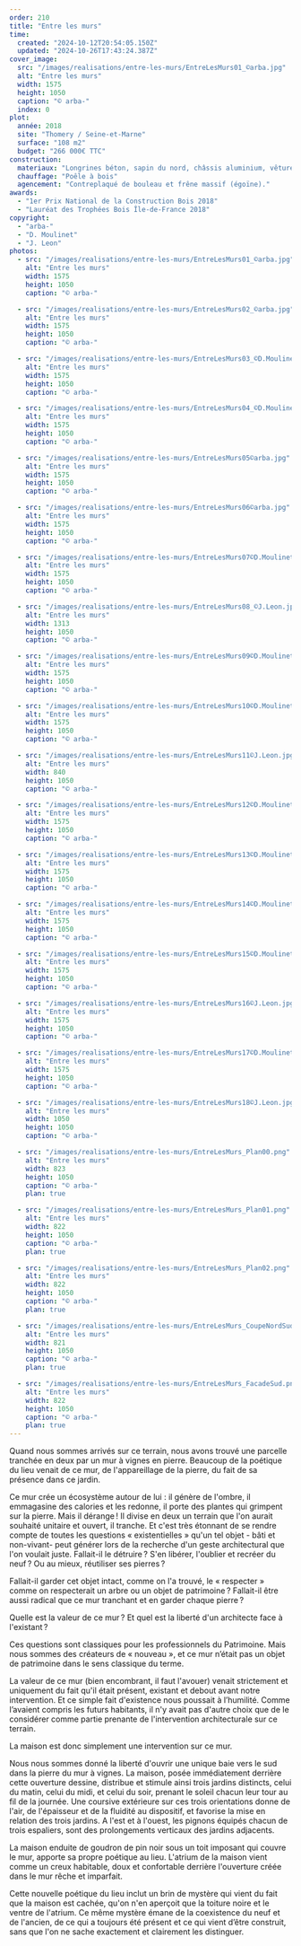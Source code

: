 ```yaml
---
order: 210
title: "Entre les murs"
time:
  created: "2024-10-12T20:54:05.150Z"
  updated: "2024-10-26T17:43:24.387Z"
cover_image:
  src: "/images/realisations/entre-les-murs/EntreLesMurs01_©arba.jpg"
  alt: "Entre les murs"
  width: 1575
  height: 1050
  caption: "© arba-"
  index: 0
plot:
  année: 2018
  site: "Thomery / Seine-et-Marne"
  surface: "108 m2"
  budget: "266 000€ TTC"
construction:
  materiaux: "Longrines béton, sapin du nord, châssis aluminium, vêture CP et goudron de pin, dalles MFP"
  chauffage: "Poêle à bois"
  agencement: "Contreplaqué de bouleau et frêne massif (égoïne)."
awards:
  - "1er Prix National de la Construction Bois 2018"
  - "Lauréat des Trophées Bois Île-de-France 2018"
copyright:
  - "arba-"
  - "D. Moulinet"
  - "J. Leon"
photos:
  - src: "/images/realisations/entre-les-murs/EntreLesMurs01_©arba.jpg"
    alt: "Entre les murs"
    width: 1575
    height: 1050
    caption: "© arba-"

  - src: "/images/realisations/entre-les-murs/EntreLesMurs02_©arba.jpg"
    alt: "Entre les murs"
    width: 1575
    height: 1050
    caption: "© arba-"

  - src: "/images/realisations/entre-les-murs/EntreLesMurs03_©D.Moulinet.jpg"
    alt: "Entre les murs"
    width: 1575
    height: 1050
    caption: "© arba-"

  - src: "/images/realisations/entre-les-murs/EntreLesMurs04_©D.Moulinet.jpg"
    alt: "Entre les murs"
    width: 1575
    height: 1050
    caption: "© arba-"

  - src: "/images/realisations/entre-les-murs/EntreLesMurs05©arba.jpg"
    alt: "Entre les murs"
    width: 1575
    height: 1050
    caption: "© arba-"

  - src: "/images/realisations/entre-les-murs/EntreLesMurs06©arba.jpg"
    alt: "Entre les murs"
    width: 1575
    height: 1050
    caption: "© arba-"

  - src: "/images/realisations/entre-les-murs/EntreLesMurs07©D.Moulinet.jpg"
    alt: "Entre les murs"
    width: 1575
    height: 1050
    caption: "© arba-"

  - src: "/images/realisations/entre-les-murs/EntreLesMurs08_©J.Leon.jpg"
    alt: "Entre les murs"
    width: 1313
    height: 1050
    caption: "© arba-"

  - src: "/images/realisations/entre-les-murs/EntreLesMurs09©D.Moulinet.jpg"
    alt: "Entre les murs"
    width: 1575
    height: 1050
    caption: "© arba-"

  - src: "/images/realisations/entre-les-murs/EntreLesMurs10©D.Moulinet.jpg"
    alt: "Entre les murs"
    width: 1575
    height: 1050
    caption: "© arba-"

  - src: "/images/realisations/entre-les-murs/EntreLesMurs11©J.Leon.jpg"
    alt: "Entre les murs"
    width: 840
    height: 1050
    caption: "© arba-"

  - src: "/images/realisations/entre-les-murs/EntreLesMurs12©D.Moulinet.jpg"
    alt: "Entre les murs"
    width: 1575
    height: 1050
    caption: "© arba-"

  - src: "/images/realisations/entre-les-murs/EntreLesMurs13©D.Moulinet.jpg"
    alt: "Entre les murs"
    width: 1575
    height: 1050
    caption: "© arba-"

  - src: "/images/realisations/entre-les-murs/EntreLesMurs14©D.Moulinet.jpg"
    alt: "Entre les murs"
    width: 1575
    height: 1050
    caption: "© arba-"

  - src: "/images/realisations/entre-les-murs/EntreLesMurs15©D.Moulinet.jpg"
    alt: "Entre les murs"
    width: 1575
    height: 1050
    caption: "© arba-"

  - src: "/images/realisations/entre-les-murs/EntreLesMurs16©J.Leon.jpg"
    alt: "Entre les murs"
    width: 1575
    height: 1050
    caption: "© arba-"

  - src: "/images/realisations/entre-les-murs/EntreLesMurs17©D.Moulinet.jpg"
    alt: "Entre les murs"
    width: 1575
    height: 1050
    caption: "© arba-"

  - src: "/images/realisations/entre-les-murs/EntreLesMurs18©J.Leon.jpg"
    alt: "Entre les murs"
    width: 1050
    height: 1050
    caption: "© arba-"

  - src: "/images/realisations/entre-les-murs/EntreLesMurs_Plan00.png"
    alt: "Entre les murs"
    width: 823
    height: 1050
    caption: "© arba-"
    plan: true

  - src: "/images/realisations/entre-les-murs/EntreLesMurs_Plan01.png"
    alt: "Entre les murs"
    width: 822
    height: 1050
    caption: "© arba-"
    plan: true

  - src: "/images/realisations/entre-les-murs/EntreLesMurs_Plan02.png"
    alt: "Entre les murs"
    width: 822
    height: 1050
    caption: "© arba-"
    plan: true

  - src: "/images/realisations/entre-les-murs/EntreLesMurs_CoupeNordSud'.png"
    alt: "Entre les murs"
    width: 821
    height: 1050
    caption: "© arba-"
    plan: true

  - src: "/images/realisations/entre-les-murs/EntreLesMurs_FacadeSud.png"
    alt: "Entre les murs"
    width: 822
    height: 1050
    caption: "© arba-"
    plan: true
---
```


Quand nous sommes arrivés sur ce terrain, nous avons trouvé une parcelle tranchée en deux par un mur à vignes en pierre. Beaucoup de la poétique du lieu venait de ce mur, de l'appareillage de la pierre, du fait de sa présence dans ce jardin.

Ce mur crée un écosystème autour de lui : il génère de l'ombre, il emmagasine des calories et les redonne, il porte des plantes qui grimpent sur la pierre. Mais il dérange ! Il divise en deux un terrain que l'on aurait souhaité unitaire et ouvert, il tranche. Et c'est très étonnant de se rendre compte de toutes les questions « existentielles » qu'un tel objet - bâti et non-vivant- peut générer lors de la recherche d'un geste architectural que l'on voulait juste. Fallait-il le détruire ? S'en libérer, l'oublier et recréer du neuf ? Ou au mieux, réutiliser ses pierres ?

Fallait-il garder cet objet intact, comme on l'a trouvé, le « respecter » comme on respecterait un arbre ou un objet de patrimoine ? Fallait-il être aussi radical que ce mur tranchant et en garder chaque pierre ?

Quelle est la valeur de ce mur ? Et quel est la liberté d'un architecte face à l'existant ?

Ces questions sont classiques pour les professionnels du Patrimoine. Mais nous sommes des créateurs de « nouveau », et ce mur n’était pas un objet de patrimoine dans le sens classique du terme.

La valeur de ce mur (bien encombrant, il faut l'avouer) venait strictement et uniquement du fait qu'il était présent, existant et debout avant notre intervention. Et ce simple fait d'existence nous poussait à l’humilité. Comme l’avaient compris les futurs habitants, il n'y avait pas d'autre choix que de le considérer comme partie prenante de l'intervention architecturale sur ce terrain.

La maison est donc simplement une intervention sur ce mur.

Nous nous sommes donné la liberté d'ouvrir une unique baie vers le sud dans la pierre du mur à vignes. La maison, posée immédiatement derrière cette ouverture dessine, distribue et stimule ainsi trois jardins distincts, celui du matin, celui du midi, et celui du soir, prenant le soleil chacun leur tour au fil de la journée. Une coursive extérieure sur ces trois orientations donne de l'air, de l'épaisseur et de la fluidité au dispositif, et favorise la mise en relation des trois jardins. A l'est et à l'ouest, les pignons équipés chacun de trois espaliers, sont des prolongements verticaux des jardins adjacents.

La maison enduite de goudron de pin noir sous un toit imposant qui couvre le mur, apporte sa propre poétique au lieu. L'atrium de la maison vient comme un creux habitable, doux et confortable derrière l'ouverture créée dans le mur rêche et imparfait.

Cette nouvelle poétique du lieu inclut un brin de mystère qui vient du fait que la maison est cachée, qu'on n'en aperçoit que la toiture noire et le ventre de l'atrium. Ce même mystère émane de la coexistence du neuf et de l'ancien, de ce qui a toujours été présent et ce qui vient d’être construit, sans que l'on ne sache exactement et clairement les distinguer.
